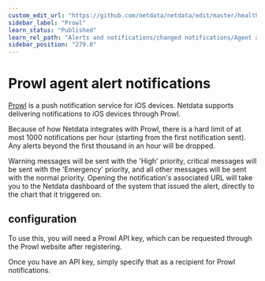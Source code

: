 ```yaml
---
custom_edit_url: "https://github.com/netdata/netdata/edit/master/health/notifications/prowl/README.md"
sidebar_label: "Prowl"
learn_status: "Published"
learn_rel_path: "Alerts and notifications/changed notifications/Agent alert notifications"
sidebar_position: "279.0"
---
```



# Prowl agent alert notifications

[Prowl](https://www.prowlapp.com/) is a push notification service for iOS devices.  Netdata
supports delivering notifications to iOS devices through Prowl.

Because of how Netdata integrates with Prowl, there is a hard limit of
at most 1000 notifications per hour (starting from the first notification
sent).  Any alerts beyond the first thousand in an hour will be dropped.

Warning messages will be sent with the 'High' priority, critical messages
will be sent with the 'Emergency' priority, and all other messages will
be sent with the normal priority.  Opening the notification's associated
URL will take you to the Netdata dashboard of the system that issued
the alert, directly to the chart that it triggered on.

## configuration

To use this, you will need a Prowl API key, which can be requested through
the Prowl website after registering.

Once you have an API key, simply specify that as a recipient for Prowl
notifications.
